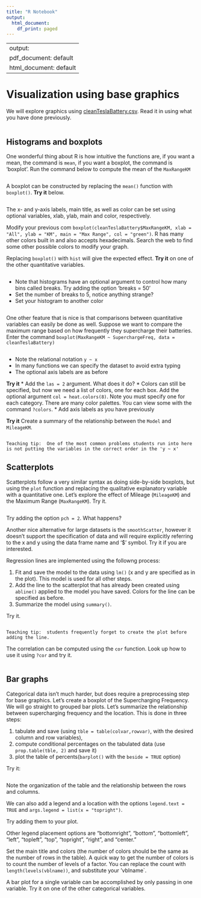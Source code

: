 ```yaml
---
title: "R Notebook"
output:
  html_document:
    df_print: paged
---
```

---
output:
  pdf_document: default
  html_document: default
---

# Visualization using base graphics
We will explore graphics using [cleanTeslaBattery.csv](Data/cleanTeslaBattery.csv).  Read it in using what you have done previously.

```r

```


## Histograms and boxplots
One wonderful thing about R is how intuitive the functions are, if you want a mean, the command is `mean`, if you want a boxplot, the command is 'boxplot'.  Run the command below to compute the mean of the `MaxRangeKM` 

```r

```

A boxplot can be constructed by replacing the `mean()` function with `boxplot()`.  **Try it** below.

```r

```


The x- and y-axis labels, main title, as well as color can be set using optional variables, xlab, ylab, main and color, respectively.  

Modify your previous com `boxplot(cleanTeslaBattery$MaxRangeKM, xlab = "All", ylab = "KM", main = "Max Range", col = "green")`.  R has many other colors built in and also accepts hexadecimals.  Search the web to find some other possible colors to modify your graph.

Replacing `boxplot()` with `hist` will give the expected effect.  **Try it** on one of the other quantitative variables.
```r

```

*  Note that histograms have an optional argument to control how many bins called breaks.  Try adding the option 'breaks = 50'
*  Set the number of breaks to 5, notice anything strange?
*  Set your histogram to another color
```r

```

One other feature that is nice is that comparisons between quantitative variables can easily be done as well.  Suppose we want to compare the maximum range based on how frequently they supercharge their batteries.  Enter the command `boxplot(MaxRangeKM ~ SuperchargeFreq, data = cleanTeslaBattery)`
```r

```

*  Note the relational notation `y ~ x`
*  In many functions we can specify the dataset to avoid extra typing
*  The optional axis labels are as before

**Try it**
*  Add the  `las = 2` argument.  What does it do?
*  Colors can still be specified, but now we need a list of colors, one for each box.  Add the optional argument `col = heat.colors(8)`.  Note you must specify one for each category.  There are many color palettes.  You can view some with the command `?colors`. 
*  Add axis labels as you have previously

**Try it** 
Create a summary of the relationship between the `Model` and `MileageKM`.
```r

```



    Teaching tip:  One of the most common problems students run into here is not putting the variables in the correct order in the 'y ~ x'

## Scatterplots
Scatterplots follow a very similar syntax as doing side-by-side boxplots, but using the  `plot` function and replacing the qualitative explanatory variable with a quantitative one.  Let's explore the effect of Mileage (`MileageKM`) and the Maximum Range (`MaxRangeKM`). Try it.

```r

```

Try adding the option `pch = 2`.  What happens?


Another nice alternative for large datasets is the `smoothScatter`, however it doesn't support the specification of data and will require explicitly referring to the x and y using the data frame name and '$' symbol.  Try it if you are interested.

Regression lines are implemented using the followng process:

1.  Fit and save the model to the data using `lm()` (x and y are specified as in the plot).  This model is used for all other steps.
2.  Add the line to the scatterplot that has already been created using `abline()` applied to the model you have saved.  Colors for the line can be specified as before.
3.  Summarize the model using `summary()`.

Try it.

```r

```
   
    Teaching tip:  students frequently forget to create the plot before adding the line.
    
The correlation can be computed using the `cor` function.  Look up how to use it using `?cor` and try it.
```r

```


## Bar graphs
Categorical data isn't much harder, but does require a preprocessing step for base graphics.  Let's create a boxplot of the Supercharging Frequency.  We will go straight to grouped bar plots.  Let's summarize the relationship between supercharging frequency and the location.  This is done in three steps:  

1. tabulate and save (using `tble = table(colvar,rowvar)`, with the desired column and row variables), 
2. compute conditional percentages on the tabulated data (use `prop.table(tble, 2)` and save it)
2. plot the table of percents(`barplot()` with the `beside = TRUE` option)

Try it:
```r

```
Note the organization of the table and the relationship between the rows and columns.

We can also add a legend and a location with the options
`legend.text = TRUE` and `args.legend = list(x = "topright")`.

Try adding them to your plot.

Other legend placement options are “bottomright”,
“bottom”, “bottomleft”, “left”, “topleft”, “top”, “topright”, “right”, and “center.”

Set the main title and colors (the number of colors should be the same as the number of rows in the table).  A quick way to get the number of colors is to count the number of levels of a factor.  You can replace the count with `length(levels(vblname))`, and substitute your 'vblname`.  


A bar plot for a single variable can be accomplished by only passing in one variable.  Try it on one of the other categorical variables.



